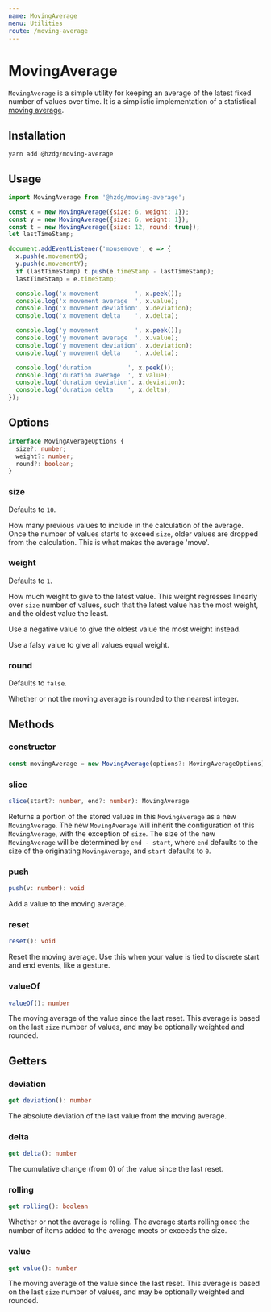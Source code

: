 ```yaml
---
name: MovingAverage
menu: Utilities
route: /moving-average
---
```


# MovingAverage

`MovingAverage` is a simple utility for keeping an average
of the latest fixed number of values over time. It is a simplistic
implementation of a statistical [moving average].

## Installation

```shell
yarn add @hzdg/moving-average
```

## Usage

```js
import MovingAverage from '@hzdg/moving-average';

const x = new MovingAverage({size: 6, weight: 1});
const y = new MovingAverage({size: 6, weight: 1});
const t = new MovingAverage({size: 12, round: true});
let lastTimeStamp;

document.addEventListener('mousemove', e => {
  x.push(e.movementX);
  y.push(e.movementY);
  if (lastTimeStamp) t.push(e.timeStamp - lastTimeStamp);
  lastTimeStamp = e.timeStamp;

  console.log('x movement          ', x.peek());
  console.log('x movement average  ', x.value);
  console.log('x movement deviation', x.deviation);
  console.log('x movement delta    ', x.delta);

  console.log('y movement          ', x.peek());
  console.log('y movement average  ', x.value);
  console.log('y movement deviation', x.deviation);
  console.log('y movement delta    ', x.delta);

  console.log('duration          ', x.peek());
  console.log('duration average  ', x.value);
  console.log('duration deviation', x.deviation);
  console.log('duration delta    ', x.delta);
});
```

## Options

```ts
interface MovingAverageOptions {
  size?: number;
  weight?: number;
  round?: boolean;
}
```

### size

Defaults to `10`.

How many previous values to include in the calculation of the average.
Once the number of values starts to exceed `size`, older values
are dropped from the calculation. This is what makes the average 'move'.

### weight

Defaults to `1`.

How much weight to give to the latest value.
This weight regresses linearly over `size` number of values,
such that the latest value has the most weight, and the oldest
value the least.

Use a negative value to give the oldest value the most weight instead.

Use a falsy value to give all values equal weight.

### round

Defaults to `false`.

Whether or not the moving average is rounded to the nearest integer.

## Methods

### constructor

```ts
const movingAverage = new MovingAverage(options?: MovingAverageOptions);
```

### slice

```ts
slice(start?: number, end?: number): MovingAverage
```

Returns a portion of the stored values in this `MovingAverage`
as a new `MovingAverage`. The new `MovingAverage` will inherit the
configuration of this `MovingAverage`, with the exception of `size`.
The size of the new `MovingAverage` will be determined by `end - start`,
where `end` defaults to the size of the originating `MovingAverage`,
and `start` defaults to `0`.

### push

```ts
push(v: number): void
```

Add a value to the moving average.

### reset

```ts
reset(): void
```

Reset the moving average.
Use this when your value is tied to discrete start and end events,
like a gesture.

### valueOf

```ts
valueOf(): number
```

The moving average of the value since the last reset.
This average is based on the last `size` number of values,
and may be optionally weighted and rounded.

## Getters

### deviation

```ts
get deviation(): number
```

The absolute deviation of the last value from the moving average.

### delta

```ts
get delta(): number
```

The cumulative change (from 0) of the value since the last reset.

### rolling

```ts
get rolling(): boolean
```

Whether or not the average is rolling. The average starts rolling
once the number of items added to the average meets or exceeds the size.

### value

```ts
get value(): number
```

The moving average of the value since the last reset.
This average is based on the last `size` number of values,
and may be optionally weighted and rounded.

[moving average]: https://en.wikipedia.org/wiki/Moving_average
